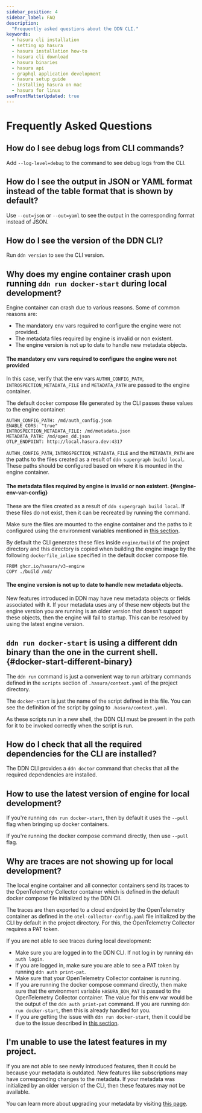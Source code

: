 ```yaml
---
sidebar_position: 4
sidebar_label: FAQ
description:
  "Frequently asked questions about the DDN CLI."
keywords:
  - hasura cli installation
  - setting up hasura
  - hasura installation how-to
  - hasura cli download
  - hasura binaries
  - hasura api
  - graphql application development
  - hasura setup guide
  - installing hasura on mac
  - hasura for linux
seoFrontMatterUpdated: true
---
```



# Frequently Asked Questions

## How do I see debug logs from CLI commands?

Add `--log-level=debug` to the command to see debug logs from the CLI.

## How do I see the output in JSON or YAML format instead of the table format that is shown by default?

Use `--out=json` or `--out=yaml` to see the output in the corresponding format instead of JSON.

## How do I see the version of the DDN CLI?

Run `ddn version` to see the CLI version.

## Why does my engine container crash upon running `ddn run docker-start` during local development?

Engine container can crash due to various reasons. Some of common reasons are:
- The mandatory env vars required to configure the engine were not provided.
- The metadata files required by engine is invalid or non existent.
- The engine version is not up to date to handle new metadata objects.

#### The mandatory env vars required to configure the engine were not provided

<Thumbnail src="/img/cli/engine_env_var_error.png" alt="Engine container error" width="1000px" />

In this case, verify that the env vars `AUTHN_CONFIG_PATH`, `INTROSPECTION_METADATA_FILE` and
`METADATA_PATH` are passed to the engine container.

The default docker compose file generated by the CLI passes these values to the engine container:

```
AUTHN_CONFIG_PATH: /md/auth_config.json
ENABLE_CORS: "true"
INTROSPECTION_METADATA_FILE: /md/metadata.json
METADATA_PATH: /md/open_dd.json
OTLP_ENDPOINT: http://local.hasura.dev:4317
```

`AUTHN_CONFIG_PATH`, `INTROSPECTION_METADATA_FILE` and the `METADATA_PATH` are the paths to the
files created as a result of `ddn supergraph build local`. These paths should be configured
based on where it is mounted in the engine container.

#### The metadata files required by engine is invalid or non existent. {#engine-env-var-config}

<Thumbnail src="/img/cli/metadata_files_err.png" alt="Metadata files engine container error" width="1000px" />

These are the files created as a result of `ddn supergraph build local`. If these files do not exist, then
it can be recreated by running the command.

Make sure the files are mounted to the engine container and the paths to it configured using the environment variables
mentioned in [this section](#engine-env-var-config).

By default the CLI generates these files inside `engine/build` of the project directory and this directory is copied
when building the engine image by the following `dockerfile_inline` specified in the default docker compose file.

```
FROM ghcr.io/hasura/v3-engine
COPY ./build /md/
```

#### The engine version is not up to date to handle new metadata objects.

New features introduced in DDN may have new metadata objects or fields associated with it. If your metadata uses
any of these new objects but the engine version you are running is an older version that doesn't support these objects,
then the engine will fail to startup. This can be resolved by using the latest engine version.

## `ddn run docker-start` is using a different ddn binary than the one in the current shell. {#docker-start-different-binary}

The `ddn run` command is just a convenient way to run arbitrary commands defined in the `scripts` section of
`.hasura/context.yaml` of the project directory.

The `docker-start` is just the name of the script defined in this file. You can see the definition of the script
by going to `.hasura/context.yaml`.

As these scripts run in a new shell, the DDN CLI must be present in the path for it to be invoked correctly when the
script is run.

## How do I check that all the required dependencies for the CLI are installed?

The DDN CLI provides a `ddn doctor` command that checks that all the required dependencies are installed.

<Thumbnail src="/img/cli/doctor_output.png" alt="DDN doctor output" width="1000px" />

## How to use the latest version of engine for local development?

If you're running `ddn run docker-start`, then by default it uses the `--pull` flag when bringing up docker containers.

If you're running the docker compose command directly, then use `--pull` flag.

## Why are traces are not showing up for local development?

The local engine container and all connector containers send its traces to the OpenTelemetry Collector container which
is defined in the default docker compose file initialized by the DDN ClI.

The traces are then exported to a cloud endpoint by the OpenTelemetry container as defined in the `otel-collector-config.yaml`
file initialized by the CLI by default in the project directory. For this, the OpenTelemetry Collector requires a PAT token.

If you are not able to see traces during local development:
- Make sure you are logged in to the DDN CLI. If not log in by running `ddn auth login`.
- If you are logged in, make sure you are able to see a PAT token by running `ddn auth print-pat`.
- Make sure that your OpenTelemetry Collector container is running.
- If you are running the docker compose command directly, then make sure that the environment variable `HASURA_DDN_PAT` is passed to the OpenTelemetry Collector container. The value
  for this env var would be the output of the `ddn auth print-pat` command. If you are running `ddn run docker-start`, then this
  is already handled for you.
- If you are getting the issue with `ddn run docker-start`, then it could be due to the issue described in [this section](#docker-start-different-binary).

## I'm unable to use the latest features in my project.

If you are not able to see newly introduced features, then it could be because your metadata is outdated. New features like
subscriptions may have corresponding changes to the metadata. If your metadata was initialized by an older version of the CLI, then
these features may not be available.

You can learn more about upgrading your metadata by visiting [this page](/project-configuration/upgrading-project-config/deprecated-metadata-upgrades).
